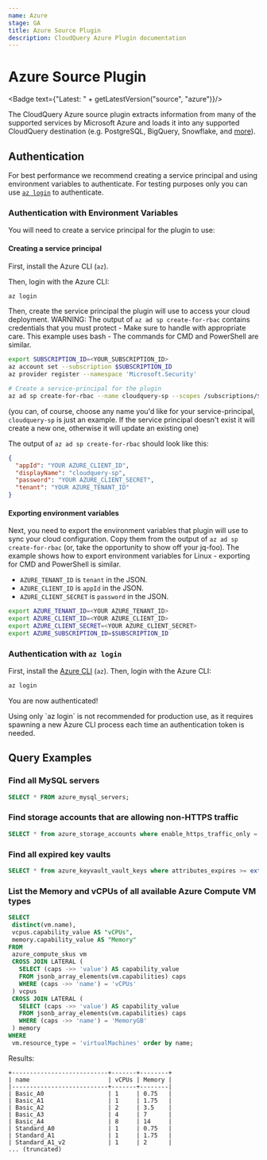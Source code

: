```yaml
---
name: Azure
stage: GA
title: Azure Source Plugin
description: CloudQuery Azure Plugin documentation
---
```

# Azure Source Plugin


<Badge text={"Latest: " + getLatestVersion("source", "azure")}/>

The CloudQuery Azure source plugin extracts information from many of the supported services by Microsoft Azure and loads it into any supported CloudQuery destination (e.g. PostgreSQL, BigQuery, Snowflake, and [more](/docs/plugins/destinations/overview)).

## Authentication

<Authentication />

For best performance we recommend creating a service principal and using environment variables to authenticate.
For testing purposes only you can use [`az login`](#authentication-with-az-login) to authenticate.

### Authentication with Environment Variables

You will need to create a service principal for the plugin to use:

#### Creating a service principal

First, install the Azure CLI (`az`).

Then, login with the Azure CLI:

```bash copy
az login
```

Then, create the service principal the plugin will use to access your cloud deployment. WARNING: The output of
`az ad sp create-for-rbac` contains credentials that you must protect - Make sure to handle with appropriate care.
This example uses bash - The commands for CMD and PowerShell are similar.

```bash copy
export SUBSCRIPTION_ID=<YOUR_SUBSCRIPTION_ID>
az account set --subscription $SUBSCRIPTION_ID
az provider register --namespace 'Microsoft.Security'

# Create a service-principal for the plugin
az ad sp create-for-rbac --name cloudquery-sp --scopes /subscriptions/$SUBSCRIPTION_ID --role Reader
```

(you can, of course, choose any name you'd like for your service-principal, `cloudquery-sp` is just an example.
If the service principal doesn't exist it will create a new one, otherwise it will update an existing one)

The output of `az ad sp create-for-rbac` should look like this:

```json copy
{
  "appId": "YOUR AZURE_CLIENT_ID",
  "displayName": "cloudquery-sp",
  "password": "YOUR AZURE_CLIENT_SECRET",
  "tenant": "YOUR AZURE_TENANT_ID"
}
```

#### Exporting environment variables

Next, you need to export the environment variables that plugin will use to sync your cloud configuration.
Copy them from the output of `az ad sp create-for-rbac` (or, take the opportunity to show off your jq-foo).
The example shows how to export environment variables for Linux - exporting for CMD and PowerShell is similar.

- `AZURE_TENANT_ID` is `tenant` in the JSON.
- `AZURE_CLIENT_ID` is `appId` in the JSON.
- `AZURE_CLIENT_SECRET` is `password` in the JSON.

```bash copy
export AZURE_TENANT_ID=<YOUR AZURE_TENANT_ID>
export AZURE_CLIENT_ID=<YOUR AZURE_CLIENT_ID>
export AZURE_CLIENT_SECRET=<YOUR AZURE_CLIENT_SECRET>
export AZURE_SUBSCRIPTION_ID=$SUBSCRIPTION_ID
```

### Authentication with `az login`

First, install the [Azure CLI](https://docs.microsoft.com/en-us/cli/azure/install-azure-cli) (`az`). Then, login with the Azure CLI:

```bash copy
az login
```

You are now authenticated!


<Callout type="info">
Using only `az login` is not recommended for production use, as it requires spawning a new Azure CLI process each time an authentication token is needed.
</Callout>

## Query Examples

### Find all MySQL servers

```sql copy
SELECT * FROM azure_mysql_servers;
```

### Find storage accounts that are allowing non-HTTPS traffic

```sql copy
SELECT * from azure_storage_accounts where enable_https_traffic_only = false;
```

### Find all expired key vaults

```sql copy
SELECT * from azure_keyvault_vault_keys where attributes_expires >= extract(epoch from now()) * 1000;
```

### List the Memory and vCPUs of all available Azure Compute VM types

```sql copy
SELECT
 distinct(vm.name),
 vcpus.capability_value AS "vCPUs",
 memory.capability_value AS "Memory"
FROM
 azure_compute_skus vm
 CROSS JOIN LATERAL (
   SELECT (caps ->> 'value') AS capability_value
   FROM jsonb_array_elements(vm.capabilities) caps
   WHERE (caps ->> 'name') = 'vCPUs'
 ) vcpus
 CROSS JOIN LATERAL (
   SELECT (caps ->> 'value') AS capability_value
   FROM jsonb_array_elements(vm.capabilities) caps
   WHERE (caps ->> 'name') = 'MemoryGB'
 ) memory
WHERE
 vm.resource_type = 'virtualMachines' order by name;
```

Results:

```
+---------------------------+-------+--------+
| name                      | vCPUs | Memory |
|---------------------------+-------+--------|
| Basic_A0                  | 1     | 0.75   |
| Basic_A1                  | 1     | 1.75   |
| Basic_A2                  | 2     | 3.5    |
| Basic_A3                  | 4     | 7      |
| Basic_A4                  | 8     | 14     |
| Standard_A0               | 1     | 0.75   |
| Standard_A1               | 1     | 1.75   |
| Standard_A1_v2            | 1     | 2      |
... (truncated)
```
